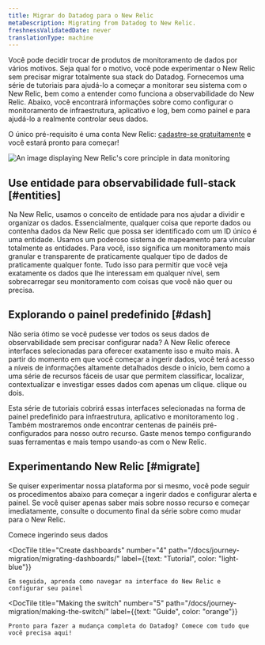 ```yaml
---
title: Migrar do Datadog para o New Relic
metaDescription: Migrating from Datadog to New Relic.
freshnessValidatedDate: never
translationType: machine
---
```



Você pode decidir trocar de produtos de monitoramento de dados por vários motivos. Seja qual for o motivo, você pode experimentar o New Relic sem precisar migrar totalmente sua stack do Datadog. Fornecemos uma série de tutoriais para ajudá-lo a começar a monitorar seu sistema com o New Relic, bem como a entender como funciona a observabilidade do New Relic. Abaixo, você encontrará informações sobre como configurar o monitoramento de infraestrutura, aplicativo e log, bem como painel e <InlinePopover type="alerts"/>para ajudá-lo a realmente controlar seus dados.

O único pré-requisito é uma conta New Relic: [cadastre-se gratuitamente](https://newrelic.com/signup) e você estará pronto para começar!

<img
  title="Our philosophy"
  alt="An image displaying New Relic's core principle in data monitoring"
  src={migrationOurPhilosophy}
/>

## Use entidade para observabilidade full-stack [#entities]

Na New Relic, usamos o conceito de entidade para nos ajudar a dividir e organizar os dados. Essencialmente, qualquer coisa que reporte dados ou contenha dados da New Relic que possa ser identificado com um ID único é uma entidade. Usamos um poderoso sistema de mapeamento para vincular totalmente as entidades. Para você, isso significa um monitoramento mais granular e transparente de praticamente qualquer tipo de dados de praticamente qualquer fonte. Tudo isso para permitir que você veja exatamente os dados que lhe interessam em qualquer nível, sem sobrecarregar seu monitoramento com coisas que você não quer ou precisa.

## Explorando o painel predefinido [#dash]

Não seria ótimo se você pudesse ver todos os seus dados de observabilidade sem precisar configurar nada? A New Relic oferece interfaces selecionadas para oferecer exatamente isso e muito mais. A partir do momento em que você começar a ingerir dados, você terá acesso a níveis de informações altamente detalhados desde o início, bem como a uma série de recursos fáceis de usar que permitem classificar, localizar, contextualizar e investigar esses dados com apenas um clique. clique ou dois.

Esta série de tutoriais cobrirá essas interfaces selecionadas na forma de painel predefinido para infraestrutura, aplicativo e monitoramento log . Também mostraremos onde encontrar centenas de painéis pré-configurados para nosso outro recurso. Gaste menos tempo configurando suas ferramentas e mais tempo usando-as com o New Relic.

## Experimentando New Relic [#migrate]

Se quiser experimentar nossa plataforma por si mesmo, você pode seguir os procedimentos abaixo para começar a ingerir dados e configurar alerta e painel. Se você quiser apenas saber mais sobre nosso recurso e começar imediatamente, consulte o documento final da série sobre como mudar para o New Relic.

<DocTiles numbered>
  <DocTile
    title="Start ingesting data"
    path="/docs/tutorial-dd-migration/installing-monitor/"
    label={{text: "Tutorial", color: "light-blue"}}
  >
    Comece ingerindo seus dados
  </DocTile>

  <DocTile
    title="Create dashboards"
    number="4"
    path="/docs/journey-migration/migrating-dashboards/"
    label={{text: "Tutorial", color: "light-blue"}}
  >
    Em seguida, aprenda como navegar na interface do New Relic e configurar seu painel
  </DocTile>

  <DocTile
    title="Making the switch"
    number="5"
    path="/docs/journey-migration/making-the-switch/"
    label={{text: "Guide", color: "orange"}}
  >
    Pronto para fazer a mudança completa do Datadog? Comece com tudo que você precisa aqui!
  </DocTile>
</DocTiles>